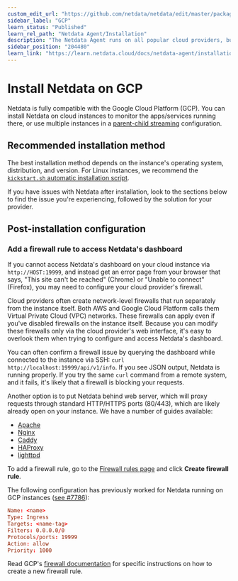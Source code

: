 ```yaml
---
custom_edit_url: "https://github.com/netdata/netdata/edit/master/packaging/installer/methods/gcp.md"
sidebar_label: "GCP"
learn_status: "Published"
learn_rel_path: "Netdata Agent/Installation"
description: "The Netdata Agent runs on all popular cloud providers, but often requires additional steps and configuration for full functionality."
sidebar_position: "204480"
learn_link: "https://learn.netdata.cloud/docs/netdata-agent/installation/gcp"
---
```



# Install Netdata on GCP

Netdata is fully compatible with the Google Cloud Platform (GCP).
You can install Netdata on cloud instances to monitor the apps/services running there, or use
multiple instances in a [parent-child streaming](https://github.com/netdata/netdata/blob/master/src/streaming/README.md) configuration.

## Recommended installation method

The best installation method depends on the instance's operating system, distribution, and version. For Linux instances,
we recommend the [`kickstart.sh` automatic installation script](/docs/netdata-agent/installation/linux).

If you have issues with Netdata after installation, look to the sections below to find the issue you're experiencing,
followed by the solution for your provider.

## Post-installation configuration

### Add a firewall rule to access Netdata's dashboard

If you cannot access Netdata's dashboard on your cloud instance via `http://HOST:19999`, and instead get an error page
from your browser that says, "This site can't be reached" (Chrome) or "Unable to connect" (Firefox), you may need to
configure your cloud provider's firewall.

Cloud providers often create network-level firewalls that run separately from the instance itself. Both AWS and Google
Cloud Platform calls them Virtual Private Cloud (VPC) networks. These firewalls can apply even if you've disabled
firewalls on the instance itself. Because you can modify these firewalls only via the cloud provider's web interface,
it's easy to overlook them when trying to configure and access Netdata's dashboard.

You can often confirm a firewall issue by querying the dashboard while connected to the instance via SSH: `curl
http://localhost:19999/api/v1/info`. If you see JSON output, Netdata is running properly. If you try the same `curl`
command from a remote system, and it fails, it's likely that a firewall is blocking your requests.

Another option is to put Netdata behind web server, which will proxy requests through standard HTTP/HTTPS ports
(80/443), which are likely already open on your instance. We have a number of guides available:

-   [Apache](/docs/netdata-agent/configuration/running-the-netdata-agent-behind-a-reverse-proxy/apache)
-   [Nginx](/docs/netdata-agent/configuration/running-the-netdata-agent-behind-a-reverse-proxy/nginx)
-   [Caddy](/docs/netdata-agent/configuration/running-the-netdata-agent-behind-a-reverse-proxy/caddy)
-   [HAProxy](/docs/netdata-agent/configuration/running-the-netdata-agent-behind-a-reverse-proxy/haproxy)
-   [lighttpd](/docs/netdata-agent/configuration/running-the-netdata-agent-behind-a-reverse-proxy/lighttpd-v1.4.x)


To add a firewall rule, go to the [Firewall rules page](https://console.cloud.google.com/networking/firewalls/list) and
click **Create firewall rule**.

The following configuration has previously worked for Netdata running on GCP instances
([see #7786](https://github.com/netdata/netdata/issues/7786)):

```conf
Name: <name>
Type: Ingress
Targets: <name-tag>
Filters: 0.0.0.0/0
Protocols/ports: 19999
Action: allow
Priority: 1000
```

Read GCP's [firewall documentation](https://cloud.google.com/vpc/docs/using-firewalls) for specific instructions on how
to create a new firewall rule.

